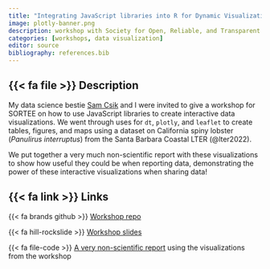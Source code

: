 ```yaml
---
title: "Integrating JavaScript libraries into R for Dynamic Visualizations"
image: plotly-banner.png
description: workshop with Society for Open, Reliable, and Transparent Ecology and Evolutionary Biology (SORTEE)
categories: [workshops, data visualization]
editor: source
bibliography: references.bib
---
```


## {{< fa file >}} Description

My data science bestie [Sam Csik](https://samanthacsik.github.io/) and I were invited to give a workshop for SORTEE on how to use JavaScript libraries to create interactive data visualizations. We went through uses for `dt`, `plotly`, and `leaflet` to create tables, figures, and maps using a dataset on California spiny lobster (_Panulirus interruptus_) from the Santa Barbara Coastal LTER (@lter2022).  

We put together a very much non-scientific report with these visualizations to show how useful they could be when reporting data, demonstrating the power of these interactive visualizations when sharing data! 

## {{< fa link >}} Links

{{< fa brands github >}} [Workshop repo](https://github.com/samanthacsik/SORTEE-May2023)  

{{< fa hill-rockslide >}} [Workshop slides](https://docs.google.com/presentation/d/1F5wKhd_8nX2x3dMvxZM5sE-pPPDgrQAKkFC4KGlE8jw/edit?usp=sharing)  

{{< fa file-code >}} [A very non-scientific report](https://samanthacsik.github.io/SORTEE-May2023/example-reports/report-qmd.html) using the visualizations from the workshop 
